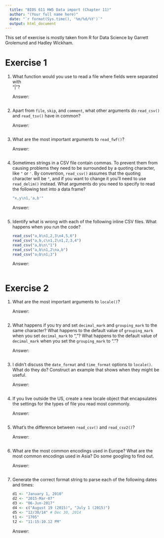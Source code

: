```yaml
---
  title: "BIOS 611 HW5 Data import (Chapter 11)"
  author: "(Your full name here)"
  date: "`r format(Sys.time(), '%m/%d/%Y')`"
  output: html_document
---
```


  This set of exercise is mostly taken from R for Data Science by Garrett Grolemund and Hadley Wickham.

# Exercise 1

1.  What function would you use to read a file where fields were separated with  
    "|"?
    
    Answer: 

    ```r

    ```

2.  Apart from `file`, `skip`, and `comment`, what other arguments do
    `read_csv()` and `read_tsv()` have in common?
    
    Answer: 

    ```r

    ```

3.  What are the most important arguments to `read_fwf()`?
   
    Answer: 

    ```r

    ```

4.  Sometimes strings in a CSV file contain commas. To prevent them from
    causing problems they need to be surrounded by a quoting character, like
    `"` or `'`. By convention, `read_csv()` assumes that the quoting
    character will be `"`, and if you want to change it you'll need to
    use `read_delim()` instead. What arguments do you need to specify
    to read the following text into a data frame?
    
    ```r
    "x,y\n1,'a,b'"
    ```
    
    Answer: 

    ```r

    ```

5.  Identify what is wrong with each of the following inline CSV files. 
    What happens when you run the code?
    
    ```r
    read_csv("a,b\n1,2,3\n4,5,6")
    read_csv("a,b,c\n1,2\n1,2,3,4")
    read_csv("a,b\n\"1")
    read_csv("a,b\n1,2\na,b")
    read_csv("a;b\n1;3")
    ```

    Answer: 

    ```r

    ```

# Exercise 2

1.  What are the most important arguments to `locale()`? 

    Answer: 

    ```r

    ```

2.  What happens if you try and set `decimal_mark` and `grouping_mark` 
    to the same character? What happens to the default value of 
    `grouping_mark` when you set `decimal_mark` to ","? What happens
    to the default value of `decimal_mark` when you set the `grouping_mark`
    to "."?

    Answer: 

    ```r

    ```

3.  I didn't discuss the `date_format` and `time_format` options to
    `locale()`. What do they do? Construct an example that shows when 
    they might be useful.

    Answer: 

    ```r

    ```

4.  If you live outside the US, create a new locale object that encapsulates 
    the settings for the types of file you read most commonly.
    
    Answer: 

    ```r

    ```

5.  What's the difference between `read_csv()` and `read_csv2()`?
    
    Answer: 

    ```r

    ```

6.  What are the most common encodings used in Europe? What are the
    most common encodings used in Asia? Do some googling to find out.

    Answer: 

    ```r

    ```

7.  Generate the correct format string to parse each of the following 
    dates and times:
    
    ```r
    d1 <- "January 1, 2010"
    d2 <- "2015-Mar-07"
    d3 <- "06-Jun-2017"
    d4 <- c("August 19 (2015)", "July 1 (2015)")
    d5 <- "12/30/14" # Dec 30, 2014
    t1 <- "1705"
    t2 <- "11:15:10.12 PM"
    ```

    Answer: 

    ```r

    ```

